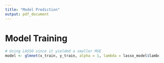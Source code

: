 ```yaml
---
title: "Model Prediction"
output: pdf_document
---
```


# Model Training
```r
# Using LASSO since it yielded a smaller MSE
model <- glmnet(x_train, y_train, alpha = 1, lambda = lasso_model$lambda.min)
```

